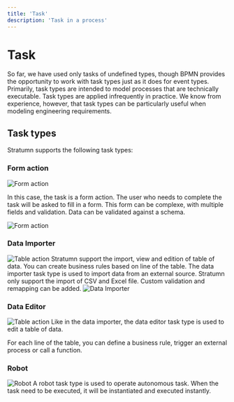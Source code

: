 ```yaml
---
title: 'Task'
description: 'Task in a process'
---
```


# Task

So far, we have used only tasks of undefined types, though BPMN provides the opportunity to work with task types just as it does for event types. Primarily, task types are intended to model processes that are technically executable. Task types are applied infrequently in practice. We know from experience, however, that task types can be particularly useful when modeling engineering requirements.

## Task types

Stratumn supports the following task types:

### Form action

<img src="./form-action.png" alt="Form action" />

In this case, the task is a form action. The user who needs to complete the task will be asked to fill in a form.
This form can be complexe, with multiple fields and validation. Data can be validated against a schema.

<img src="./form.png" alt="Form action" />

### Data Importer 

<img src="./table-action.png" alt="Table action" />
Stratumn support the import, view and edition of table of data. You can create business rules based on line of the table.
The data importer task type is used to import data from an external source.

<Note>
Stratumn only support the import of CSV and Excel file. Custom validation and remapping can be added.
</Note>

<img src="./table.png" alt="Data Importer" />

### Data Editor 
<img src="./table-action.png" alt="Table action" />
Like in the data importer, the data editor task type is used to edit a table of data.

For each line of the table, you can define a business rule, trigger an external process or call a function.

### Robot
<img src="./robot.png" alt="Robot" />
A robot task type is used to operate autonomous task. When the task need to be executed, it will be instantiated and executed instantly.


